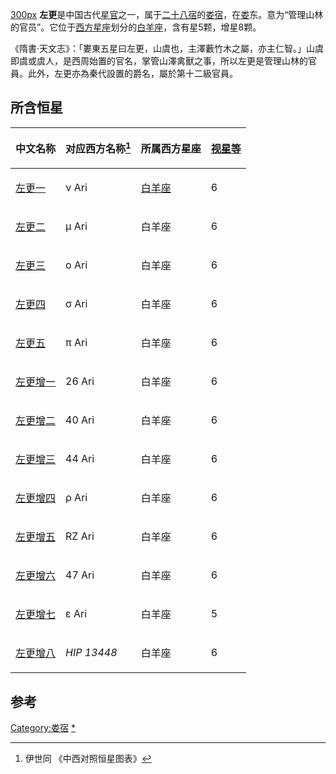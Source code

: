 [[文件:zuogeng.png|300px]]
'''左更'''是中国古代[[星官|星官]]之一，属于[[二十八宿|二十八宿]]的[[娄宿|娄宿]]，在[[娄_(星官)|娄]]东。意为“管理山林的官员”。它位于[[星座列表|西方星座]]划分的[[白羊座|白羊座]]，含有星5颗，增星8颗。

《隋書·天文志》：「婁東五星曰左更，山虞也，主澤藪竹木之屬，亦主仁智。」山虞即虞或虞人，是西周始置的官名，掌管山澤禽獸之事，所以左更是管理山林的官員。此外，左更亦為秦代設置的爵名，屬於第十二級官員。

==所含恒星==
{| class="wikitable" align="center" style="text-align:center; width:60%"
|-
! 中文名称 !! 对应西方名称<ref>伊世同 《中西对照恒星图表》</ref> !! 所属西方星座 !! [[视星等|视星等]]
|-
| [[左更一|左更一]] || ν Ari || [[白羊座|白羊座]] || 6
|-
| [[左更二|左更二]] || μ Ari || 白羊座 || 6
|-
| [[左更三|左更三]] || ο Ari || 白羊座 || 6
|-
| [[左更四|左更四]] || σ Ari || 白羊座 || 6
|-
| [[左更五|左更五]] || π Ari || 白羊座 || 6
|-
| [[左更增一|左更增一]] || 26 Ari || 白羊座 || 6
|-
| [[左更增二|左更增二]] || 40 Ari || 白羊座 || 6 
|-
| [[左更增三|左更增三]] || 44 Ari || 白羊座 || 6
|-
| [[左更增四|左更增四]] || ρ Ari || 白羊座 || 6
|-
| [[左更增五|左更增五]] || RZ Ari || 白羊座 || 6
|-
| [[左更增六|左更增六]] || 47 Ari || 白羊座 || 6
|-
| [[左更增七|左更增七]] || ε Ari || 白羊座 || 5
|-
| [[左更增八|左更增八]] || ''HIP 13448''  || 白羊座|| 6
|}

==参考==
{{reflist}}
{{中国古代星官-西方}}
[[Category:娄宿|Category:娄宿]]
[[Category:左更_(星官)|*]]
